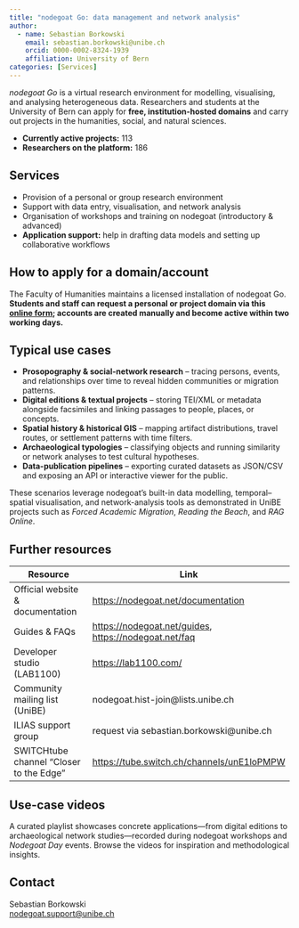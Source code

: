 ```yaml
---
title: "nodegoat Go: data management and network analysis"
author: 
  - name: Sebastian Borkowski
    email: sebastian.borkowski@unibe.ch
    orcid: 0000-0002-8324-1939
    affiliation: University of Bern
categories: [Services]
---
```


*nodegoat Go* is a virtual research environment for modelling, visualising, and analysing heterogeneous data. Researchers and students at the University of Bern can apply for **free, institution-hosted domains** and carry out projects in the humanities, social, and natural sciences.

-   **Currently active projects:** 113\
-   **Researchers on the platform:** 186

## Services

-   Provision of a personal or group research environment\
-   Support with data entry, visualisation, and network analysis\
-   Organisation of workshops and training on nodegoat (introductory & advanced)\
-   **Application support:** help in drafting data models and setting up collaborative workflows

## How to apply for a domain/account

The Faculty of Humanities maintains a licensed installation of nodegoat Go. **Students and staff can request a personal or project domain via this [online form](https://docs.google.com/forms/d/e/1FAIpQLSegTg4-Mu5pUzayOex_lo_Mh_7xETy73trENKgMNnSoCp0U1g/viewform); accounts are created manually and become active within two working days.**

## Typical use cases

-   **Prosopography & social-network research** – tracing persons, events, and relationships over time to reveal hidden communities or migration patterns.\
-   **Digital editions & textual projects** – storing TEI/XML or metadata alongside facsimiles and linking passages to people, places, or concepts.\
-   **Spatial history & historical GIS** – mapping artifact distributions, travel routes, or settlement patterns with time filters.\
-   **Archaeological typologies** – classifying objects and running similarity or network analyses to test cultural hypotheses.\
-   **Data-publication pipelines** – exporting curated datasets as JSON/CSV and exposing an API or interactive viewer for the public.

These scenarios leverage nodegoat’s built-in data modelling, temporal–spatial visualisation, and network-analysis tools as demonstrated in UniBE projects such as *Forced Academic Migration*, *Reading the Beach*, and *RAG Online*.

## Further resources

| Resource | Link |
|------------------------------------|------------------------------------|
| Official website & documentation | <https://nodegoat.net/documentation> |
| Guides & FAQs | <https://nodegoat.net/guides>, <https://nodegoat.net/faq> |
| Developer studio (LAB1100) | <https://lab1100.com/> |
| Community mailing list (UniBE) | nodegoat.hist-join\@lists.unibe.ch |
| ILIAS support group | request via sebastian.borkowski\@unibe.ch |
| SWITCHtube channel “Closer to the Edge” | <https://tube.switch.ch/channels/unE1loPMPW> |

## Use-case videos

A curated playlist showcases concrete applications—from digital editions to archaeological network studies—recorded during nodegoat workshops and *Nodegoat Day* events. Browse the videos for inspiration and methodological insights.

## Contact

Sebastian Borkowski\
[nodegoat.support\@unibe.ch](mailto:nodegoat.support@unibe.ch)